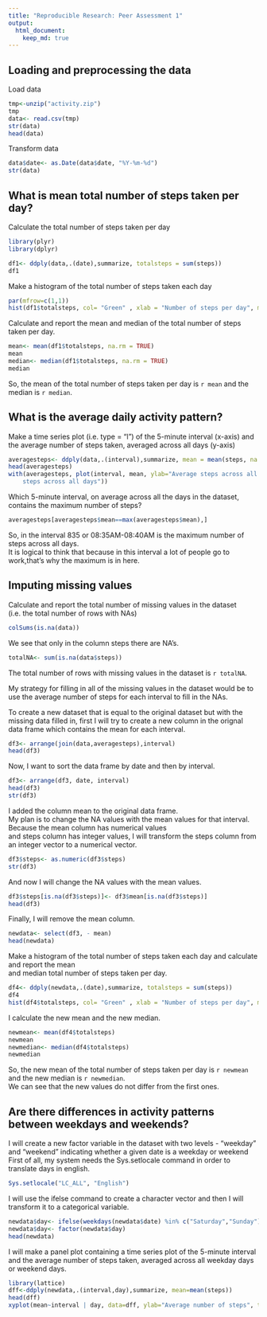 ```yaml
---
title: "Reproducible Research: Peer Assessment 1"
output: 
  html_document:
    keep_md: true
---
```



## Loading and preprocessing the data

Load data
```r
tmp<-unzip("activity.zip")
tmp
data<- read.csv(tmp)
str(data)
head(data)
```

Transform data
```r
data$date<- as.Date(data$date, "%Y-%m-%d")
str(data)
```


## What is mean total number of steps taken per day?

Calculate the total number of steps taken per day
```r
library(plyr)
library(dplyr)
```

```r
df1<- ddply(data,.(date),summarize, totalsteps = sum(steps))
df1
```

Make a histogram of the total number of steps taken each day
```r
par(mfrow=c(1,1))
hist(df1$totalsteps, col= "Green" , xlab = "Number of steps per day", main="Histogram of steps per day")
```

Calculate and report the mean and median of the total number of steps taken per day.
```r
mean<- mean(df1$totalsteps, na.rm = TRUE)
mean
median<- median(df1$totalsteps, na.rm = TRUE)
median
```

So, the mean of the total number of steps taken per day is `r mean` and the median is `r median`.


## What is the average daily activity pattern?

Make a time series plot (i.e. type = "l") of the 5-minute interval (x-axis) and the average number of steps taken, 
averaged across all days (y-axis)
```r
averagesteps<- ddply(data,.(interval),summarize, mean = mean(steps, na.rm = TRUE))
head(averagesteps)
with(averagesteps, plot(interval, mean, ylab="Average steps across all days", type="l", main="Average number of
    steps across all days"))
```


Which 5-minute interval, on average across all the days in the dataset, contains the maximum number of steps?
```r
averagesteps[averagesteps$mean==max(averagesteps$mean),]
```

So, in the interval 835 or 08:35AM-08:40AM is the maximum number of steps across all days.  
It is logical to think that because in this interval a lot of people go to work,that's why the maximum is in here.

## Imputing missing values

Calculate and report the total number of missing values in the dataset (i.e. the total number of rows with NAs)
```r
colSums(is.na(data))
```
We see that only in the column steps there are NA's.
```r
totalNA<- sum(is.na(data$steps))
```
The total number of rows with missing values in the dataset is `r totalNA`.


My strategy for filling in all of the missing values in the dataset would be to use the average number 
of steps for each interval to fill in the NAs.

To create a new dataset that is equal to the original dataset but with the missing data filled in,
first I will try to create a new column in the orignal data frame which contains the mean for each interval.
```r
df3<- arrange(join(data,averagesteps),interval)
head(df3)
```

Now, I want to sort the data frame by date and then by interval.
```r
df3<- arrange(df3, date, interval)
head(df3)
str(df3)
```

I added the column mean to the original data frame.  
My plan is to change the NA values with the mean values for that interval. Because the mean column has numerical values  
and steps column has integer values, I will transform the steps column from an integer vector to a numerical vector.
```r
df3$steps<- as.numeric(df3$steps)
str(df3)
```
And now I will change the NA values with the mean values.
```r
df3$steps[is.na(df3$steps)]<- df3$mean[is.na(df3$steps)]
head(df3)
```
Finally, I will remove the mean column.
```r
newdata<- select(df3, - mean)
head(newdata) 
```

Make a histogram of the total number of steps taken each day and calculate and report the mean   
and median total number of steps taken per day.
```r
df4<- ddply(newdata,.(date),summarize, totalsteps = sum(steps))
df4
hist(df4$totalsteps, col= "Green" , xlab = "Number of steps per day", main="Histogram of steps per day")
```
  
I calculate the new mean and the new median.
```r
newmean<- mean(df4$totalsteps)
newmean
newmedian<- median(df4$totalsteps)
newmedian
```
So, the new mean of the total number of steps taken per day is `r newmean` and the new median is `r newmedian`.  
We can see that the new values do not differ from the first ones.  


## Are there differences in activity patterns between weekdays and weekends?

I will create a new factor variable in the dataset with two levels - "weekday" and "weekend" indicating whether a given date 
is a weekday or weekend   
First of all, my system needs the Sys.setlocale command in order to translate days in english.
```r
Sys.setlocale("LC_ALL", "English")
```
I will use the ifelse command to create a character vector and then I will transform it to a categorical variable.
```r
newdata$day<- ifelse(weekdays(newdata$date) %in% c("Saturday","Sunday"), "weekend", "weekday")
newdata$day<- factor(newdata$day)
head(newdata)
```

I will make a panel plot containing a time series plot of the 5-minute interval and the average number of steps taken, 
 averaged across all weekday days or weekend days.
```r
library(lattice)
dff<-ddply(newdata,.(interval,day),summarize, mean=mean(steps))
head(dff)
xyplot(mean~interval | day, data=dff, ylab="Average number of steps", type="l", layout=c(1,2))
```




